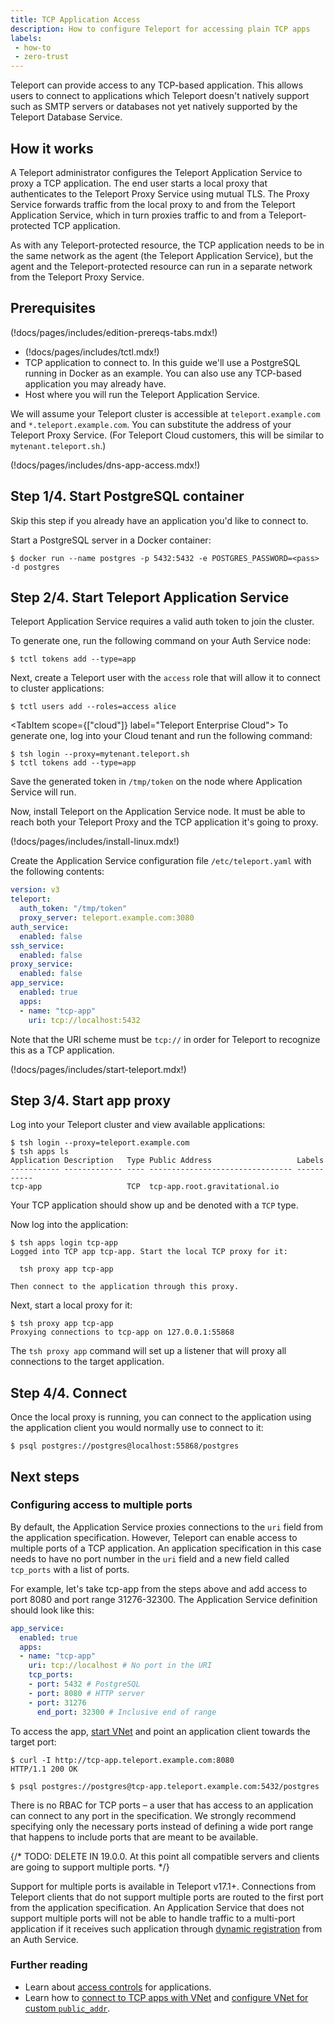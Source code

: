 ```yaml
---
title: TCP Application Access
description: How to configure Teleport for accessing plain TCP apps
labels:
 - how-to
 - zero-trust
---
```


Teleport can provide access to any TCP-based application. This allows users to
connect to applications which Teleport doesn't natively support such as SMTP
servers or databases not yet natively supported by the Teleport Database
Service.

## How it works

A Teleport administrator configures the Teleport Application Service to proxy a
TCP application. The end user starts a local proxy that authenticates to the
Teleport Proxy Service using mutual TLS. The Proxy Service forwards traffic from
the local proxy to and from the Teleport Application Service, which in turn
proxies traffic to and from a Teleport-protected TCP application. 

As with any Teleport-protected resource, the TCP application needs to be in the
same network as the agent (the Teleport Application Service), but the agent and
the Teleport-protected resource can run in a separate network from the Teleport
Proxy Service.

## Prerequisites

(!docs/pages/includes/edition-prereqs-tabs.mdx!)

- (!docs/pages/includes/tctl.mdx!)
- TCP application to connect to. In this guide we'll use a PostgreSQL running
  in Docker as an example. You can also use any TCP-based application you may
  already have.
- Host where you will run the Teleport Application Service.

We will assume your Teleport cluster is accessible at `teleport.example.com`
and `*.teleport.example.com`. You can substitute the address of your Teleport
Proxy Service. (For Teleport Cloud customers, this will be similar to
`mytenant.teleport.sh`.)

<Admonition type="note">
(!docs/pages/includes/dns-app-access.mdx!)
</Admonition>

## Step 1/4. Start PostgreSQL container

Skip this step if you already have an application you'd like to connect to.

Start a PostgreSQL server in a Docker container:

```code
$ docker run --name postgres -p 5432:5432 -e POSTGRES_PASSWORD=<pass> -d postgres
```

## Step 2/4. Start Teleport Application Service

Teleport Application Service requires a valid auth token to join the cluster.

<Tabs>
<TabItem scope={["oss", "enterprise"]} label="Self-Hosted">
To generate one, run the following command on your Auth Service node:

```code
$ tctl tokens add --type=app
```

Next, create a Teleport user with the `access` role that will allow it to
connect to cluster applications:

```code
$ tctl users add --roles=access alice
```
</TabItem>

<TabItem scope={["cloud"]} label="Teleport Enterprise Cloud">
To generate one, log into your Cloud tenant and run the following command:

```code
$ tsh login --proxy=mytenant.teleport.sh
$ tctl tokens add --type=app
```
</TabItem>

</Tabs>

Save the generated token in `/tmp/token` on the node where Application Service
will run.

Now, install Teleport on the Application Service node. It must be able to reach
both your Teleport Proxy and the TCP application it's going to proxy.

(!docs/pages/includes/install-linux.mdx!)

Create the Application Service configuration file `/etc/teleport.yaml` with
the following contents:

```yaml
version: v3
teleport:
  auth_token: "/tmp/token"
  proxy_server: teleport.example.com:3080
auth_service:
  enabled: false
ssh_service:
  enabled: false
proxy_service:
  enabled: false
app_service:
  enabled: true
  apps:
  - name: "tcp-app"
    uri: tcp://localhost:5432
```

Note that the URI scheme must be `tcp://` in order for Teleport to recognize
this as a TCP application.

(!docs/pages/includes/start-teleport.mdx!)

## Step 3/4. Start app proxy

Log into your Teleport cluster and view available applications:

```code
$ tsh login --proxy=teleport.example.com
$ tsh apps ls
Application Description   Type Public Address                   Labels
----------- ------------- ---- -------------------------------- -----------
tcp-app                   TCP  tcp-app.root.gravitational.io
```

Your TCP application should show up and be denoted with a `TCP` type.

Now log into the application:

```code
$ tsh apps login tcp-app
Logged into TCP app tcp-app. Start the local TCP proxy for it:

  tsh proxy app tcp-app

Then connect to the application through this proxy.
```

Next, start a local proxy for it:

```code
$ tsh proxy app tcp-app
Proxying connections to tcp-app on 127.0.0.1:55868
```

The `tsh proxy app` command will set up a listener that will proxy all connections to
the target application.

## Step 4/4. Connect

Once the local proxy is running, you can connect to the application using the
application client you would normally use to connect to it:

```code
$ psql postgres://postgres@localhost:55868/postgres
```

## Next steps

### Configuring access to multiple ports

By default, the Application Service proxies connections to the `uri` field from the application
specification. However, Teleport can enable access to multiple ports of a TCP application. An
application specification in this case needs to have no port number in the `uri` field and a new
field called `tcp_ports` with a list of ports.

For example, let's take tcp-app from the steps above and add access to port 8080 and port range
31276-32300. The Application Service definition should look like this:

```yaml
app_service:
  enabled: true
  apps:
  - name: "tcp-app"
    uri: tcp://localhost # No port in the URI
    tcp_ports:
    - port: 5432 # PostgreSQL
    - port: 8080 # HTTP server
    - port: 31276
      end_port: 32300 # Inclusive end of range
```

To access the app, [start VNet](../../../../connect-your-client/vnet.mdx) and point an application
client towards the target port:

```code
$ curl -I http://tcp-app.teleport.example.com:8080
HTTP/1.1 200 OK

$ psql postgres://postgres@tcp-app.teleport.example.com:5432/postgres
```

<Admonition type="warning">
There is no RBAC for TCP ports – a user that has access to an application can connect to any port in
the specification. We&nbsp;strongly recommend specifying only the necessary ports instead of defining a
wide port range that happens to include ports that are meant to be available.
</Admonition>

{/* TODO: DELETE IN 19.0.0. At this point all compatible servers and clients are going
to support multiple ports. */}

Support for multiple ports is available in Teleport v17.1+. Connections from Teleport clients that
do not support multiple ports are routed to the first port from the application specification. An
Application Service that does not support multiple ports will not be able to handle traffic to a
multi-port application if it receives such application through [dynamic
registration](./dynamic-registration.mdx) from an Auth Service.

### Further reading

- Learn about [access controls](../controls.mdx) for applications.
- Learn how to [connect to TCP apps with VNet](../../../../connect-your-client/vnet.mdx) and
  [configure VNet for custom `public_addr`](vnet.mdx).
